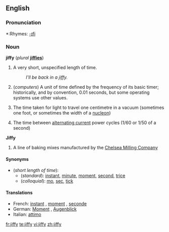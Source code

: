 ==English==

===Pronunciation===
*:Rhymes: [[Rhymes:English:-ɪfi|-ɪfi]]

===Noun===
'''jiffy''' (''plural'' '''[[jiffies]]''')

# {{colloquial}} A very short, unspecified length of time.
#:''I'll be back in a jiffy.''
# (''computers'') A unit of time defined by the frequency of its basic timer; historically, and by convention, 0.01 seconds, but some operating systems use other values.
# {{physics}} The time taken for light to travel one centimetre in a vacuum (sometimes one foot, or sometimes the width of a [[nucleon]])
# {{electronics}} The time between [[alternating current]] power cycles (1/60 or 1/50 of a second)

'''Jiffy'''

# A line of baking mixes manufactured by the [http://www.jiffymix.com Chelsea Milling Company]

====Synonyms====
*(''short length of time''):
**(''standard''): [[instant]], [[minute]], [[moment]], [[second]], [[trice]]
**(''colloquial''): [[mo]], [[sec]], [[tick]]

====Translations====

{{trans-top|short length of time}}
*French: [[instant#French|instant]] {{m}}, [[moment#French|moment]] {{m}}, [[seconde#French|seconde]] {{f}}
*German: [[Moment]] {{m}}, [[Augenblick]] {{m}}
*Italian: [[attimo]] {{m}}
{{trans-mid}}
{{trans-bottom}}

{{trans-top|in computing}}
{{trans-mid}}
{{trans-bottom}}

[[fr:jiffy]]
[[te:jiffy]]
[[vi:jiffy]]
[[zh:jiffy]]